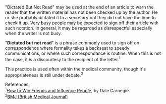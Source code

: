 "Dictated But Not Read" may be used at the end of an article to warn the reader that the  written material has not been checked up by the author. He or she probably dictated it to a secretary but they did not have the time to check it up. Very busy people may be expected to sign off their article with such notation. In general, it may be regarded as disrespectful especially when the writer is not busy.


{{Wikify|March 2007}}

"'''Dictated but not read'''" is a phrase commonly used to sign off on correspondence where formality takes a backseat to speedy communications, or where such correspondance is routine. When this is not the case, it is a discourtesy to the recipient of the letter.<sup>1</sup>

This practice is used often within the medical community, though it's appropriateness is still under debate.<sup>2</sup>

References:<br>
<sup>1</sup>[http://search.barnesandnoble.com/booksearch/isbninquiry.asp?z=y&ean=9780671723651&displayonly=EXC How to Win Friends and Influence People], by Dale Carnegie<br>
<sup>2</sup>[http://www.bmj.com/cgi/content/full/323/7310/448 BMJ (British Medical Journal)]


{{vocab-stub}}